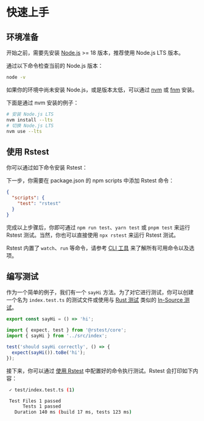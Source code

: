 # 快速上手

## 环境准备

开始之前，需要先安装 [Node.js](https://nodejs.org/) >= 18 版本，推荐使用 Node.js LTS 版本。

通过以下命令检查当前的 Node.js 版本：

```bash
node -v
```

如果你的环境中尚未安装 Node.js，或是版本太低，可以通过 [nvm](https://github.com/nvm-sh/nvm) 或 [fnm](https:///github.com/Schniz/fnm) 安装。

下面是通过 nvm 安装的例子：

```bash
# 安装 Node.js LTS
nvm install --lts
# 切换 Node.js LTS
nvm use --lts
```

## 使用 Rstest

你可以通过如下命令安装 Rstest：


<PackageManagerTabs command="add @rstest/core -D" />

下一步，你需要在 package.json 的 npm scripts 中添加 Rstest 命令：

```json title=package.json
{
  "scripts": {
    "test": "rstest"
  }
}
```

完成以上步骤后，你即可通过 `npm run test`、`yarn test` 或 `pnpm test` 来运行 Rstest 测试。当然，你也可以直接使用 `npx rstest` 来运行 Rstest 测试。

Rstest 内置了 `watch`、`run` 等命令，请参考 [CLI 工具](/guide/basic/cli) 来了解所有可用命令以及选项。

## 编写测试

作为一个简单的例子，我们有一个 `sayHi` 方法。为了对它进行测试，你可以创建一个名为 `index.test.ts` 的测试文件或使用与 [Rust 测试](https://doc.rust-lang.org/book/ch11-03-test-organization.html#the-tests-module-and-cfgtest) 类似的 [In-Source 测试](/config/test/includeSource)。

```ts file=index.ts
export const sayHi = () => 'hi';
```

```ts file=index.test.ts
import { expect, test } from '@rstest/core';
import { sayHi } from '../src/index';

test('should sayHi correctly', () => {
  expect(sayHi()).toBe('hi');
});
```

接下来，你可以通过 [使用 Rstest](#使用-rstest) 中配置好的命令执行测试。Rstest 会打印如下内容：

```bash
 ✓ test/index.test.ts (1)

 Test Files 1 passed
      Tests 1 passed
   Duration 140 ms (build 17 ms, tests 123 ms)
```
